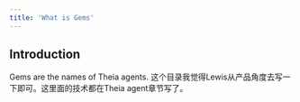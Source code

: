 ```yaml
---
title: 'What is Gems'
---
```


## Introduction

Gems are the names of Theia agents. 这个目录我觉得Lewis从产品角度去写一下即可。这里面的技术都在Theia agent章节写了。